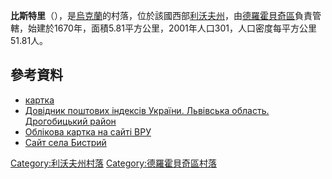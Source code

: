 {{coord|49|14|36|N|23|35|38|E|scale:100000|display=title}}

'''比斯特里'''（{{lang-uk|Бистрий}}），是[[烏克蘭|烏克蘭]]的村落，位於該國西部[[利沃夫州|利沃夫州]]，由[[德羅霍貝奇區|德羅霍貝奇區]]負責管轄，始建於1670年，面積5.81平方公里，2001年人口301，人口密度每平方公里51.81人。	

==參考資料==
* [http://gska2.rada.gov.ua/pls/z7502/A005?rdat1=21.02.2010&rf7571=19460 картка]{{dead link|date=2018年3月 |bot=InternetArchiveBot |fix-attempted=yes }}
* [http://www.uaidx.com/13/302/index Довідник поштових індексів України. Львівська область. Дрогобицький район] {{Wayback|url=http://www.uaidx.com/13/302/index |date=20160909185005 }}
* [http://gska2.rada.gov.ua/pls/z7502/A005?rdat1=21.02.2010&rf7571=19460 Облікова картка на сайті ВРУ]{{dead link|date=2018年3月 |bot=InternetArchiveBot |fix-attempted=yes }}
* [http://www.bystryi.at.ua Сайт села Бистрий] {{Wayback|url=http://www.bystryi.at.ua/ |date=20200803221534 }}

{{DEFAULTSORT:Бистрий}}
[[Category:利沃夫州村落|Category:利沃夫州村落]]
[[Category:德羅霍貝奇區村落|Category:德羅霍貝奇區村落]]


{{Lviv-geo-stub}}